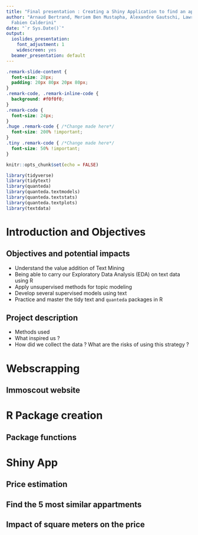 ```yaml
---
title: "Final presentation : Creating a Shiny Application to find an appartment in Lausanne "
author: "Arnaud Bertrand, Meriem Ben Mustapha, Alexandre Gautschi, Lawrence Jesudasan,
  Fabien Calderini"
date: "`r Sys.Date()`"
output: 
  ioslides_presentation:
    font_adjustment: 1
    widescreen: yes
  beamer_presentation: default
---
```


```css
.remark-slide-content {
  font-size: 28px;
  padding: 20px 80px 20px 80px;
}
.remark-code, .remark-inline-code {
  background: #f0f0f0;
}
.remark-code {
  font-size: 24px;
}
.huge .remark-code { /*Change made here*/
  font-size: 200% !important;
}
.tiny .remark-code { /*Change made here*/
  font-size: 50% !important;
}
```

```r
knitr::opts_chunk$set(echo = FALSE)
```

```r
library(tidyverse)
library(tidytext)
library(quanteda)
library(quanteda.textmodels)
library(quanteda.textstats)
library(quanteda.textplots)
library(textdata)
```


# Introduction and Objectives

## Objectives and potential impacts

- Understand the value addition of Text Mining
- Being able to carry our Exploratory Data Analysis (EDA) on text data using R
- Apply unsupervised methods for topic modeling
- Develop several supervised models using text
- Practice and master the tidy text and `quanteda` packages in R

## Project description  

* Methods used 
* What inspired us ? 
* How did we collect the data ? What are the risks of using this strategy ? 


# Webscrapping  

## Immoscout website


# R Package creation   

## Package functions 


# Shiny App

## Price estimation 

## Find the 5 most similar appartments 

## Impact of square meters on the price 

